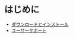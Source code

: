 # はじめに

  - [ダウンロードとインストール](/getting-started/download-and-install)
  - [ユーザーサポート](/getting-started/user-support)
